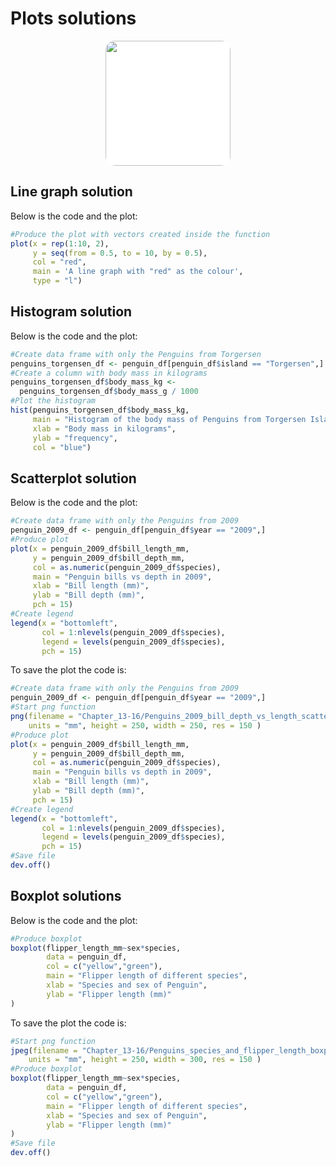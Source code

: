 # Plots solutions
<center>
![](figures/penguin_solutions.png){style="width:200px; background:white; border-radius:15px"}
</center>

## Line graph solution
Below is the code and the plot:
```r
#Produce the plot with vectors created inside the function
plot(x = rep(1:10, 2), 
     y = seq(from = 0.5, to = 10, by = 0.5),
     col = "red",
     main = 'A line graph with "red" as the colour',
     type = "l")
```

## Histogram solution
Below is the code and the plot:
```r
#Create data frame with only the Penguins from Torgersen
penguins_torgensen_df <- penguin_df[penguin_df$island == "Torgersen",]
#Create a column with body mass in kilograms
penguins_torgensen_df$body_mass_kg <- 
  penguins_torgensen_df$body_mass_g / 1000
#Plot the histogram
hist(penguins_torgensen_df$body_mass_kg,
     main = "Histogram of the body mass of Penguins from Torgersen Island",
     xlab = "Body mass in kilograms",
     ylab = "frequency",
     col = "blue")
```

## Scatterplot solution
Below is the code and the plot:
```r
#Create data frame with only the Penguins from 2009
penguin_2009_df <- penguin_df[penguin_df$year == "2009",]
#Produce plot
plot(x = penguin_2009_df$bill_length_mm,
     y = penguin_2009_df$bill_depth_mm,
     col = as.numeric(penguin_2009_df$species),
     main = "Penguin bills vs depth in 2009",
     xlab = "Bill length (mm)",
     ylab = "Bill depth (mm)",
     pch = 15)
#Create legend
legend(x = "bottomleft", 
       col = 1:nlevels(penguin_2009_df$species),
       legend = levels(penguin_2009_df$species),
       pch = 15)
```

To save the plot the code is:
```r
#Create data frame with only the Penguins from 2009
penguin_2009_df <- penguin_df[penguin_df$year == "2009",]
#Start png function
png(filename = "Chapter_13-16/Penguins_2009_bill_depth_vs_length_scatterplot.png",
    units = "mm", height = 250, width = 250, res = 150 )
#Produce plot
plot(x = penguin_2009_df$bill_length_mm,
     y = penguin_2009_df$bill_depth_mm,
     col = as.numeric(penguin_2009_df$species),
     main = "Penguin bills vs depth in 2009",
     xlab = "Bill length (mm)",
     ylab = "Bill depth (mm)",
     pch = 15)
#Create legend
legend(x = "bottomleft", 
       col = 1:nlevels(penguin_2009_df$species),
       legend = levels(penguin_2009_df$species),
       pch = 15)
#Save file
dev.off()
```

## Boxplot solutions
Below is the code and the plot:
```r
#Produce boxplot
boxplot(flipper_length_mm~sex*species,
        data = penguin_df,
        col = c("yellow","green"),
        main = "Flipper length of different species",
        xlab = "Species and sex of Penguin",
        ylab = "Flipper length (mm)"
)
```

To save the plot the code is:
```r
#Start png function
jpeg(filename = "Chapter_13-16/Penguins_species_and_flipper_length_boxplot.jpg",
    units = "mm", height = 250, width = 300, res = 150 )
#Produce boxplot
boxplot(flipper_length_mm~sex*species,
        data = penguin_df,
        col = c("yellow","green"),
        main = "Flipper length of different species",
        xlab = "Species and sex of Penguin",
        ylab = "Flipper length (mm)"
)
#Save file
dev.off()
```
